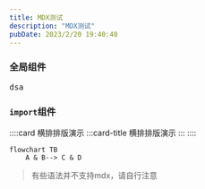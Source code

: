 ```yaml
---
title: MDX测试
description: "MDX测试"
pubDate: 2023/2/20 19:40:40
---
```



### 全局组件
<TT>dsa</TT>
<AA></AA>

### `import`组件
<Test></Test>

::::card
横排排版演示
:::card-title
横排排版演示
:::
::::

```flow
flowchart TB
    A & B--> C & D
```

> 有些语法并不支持mdx，请自行注意
